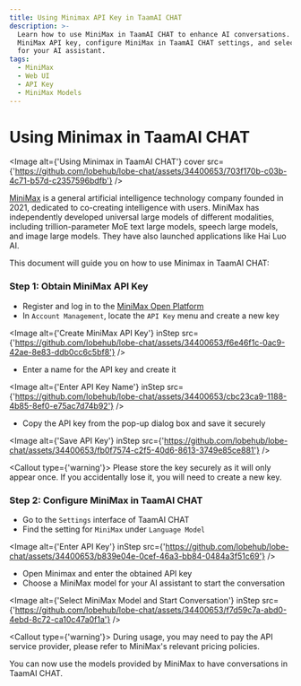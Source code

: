 ```yaml
---
title: Using Minimax API Key in TaamAI CHAT
description: >-
  Learn how to use MiniMax in TaamAI CHAT to enhance AI conversations. Obtain
  MiniMax API key, configure MiniMax in TaamAI CHAT settings, and select a model
  for your AI assistant.
tags:
  - MiniMax
  - Web UI
  - API Key
  - MiniMax Models
---
```


# Using Minimax in TaamAI CHAT

<Image
  alt={'Using Minimax in TaamAI CHAT'}
  cover
  src={'https://github.com/lobehub/lobe-chat/assets/34400653/703f170b-c03b-4c71-b57d-c2357596bdfb'}
/>

[MiniMax](https://www.minimaxi.com/) is a general artificial intelligence technology company founded in 2021, dedicated to co-creating intelligence with users. MiniMax has independently developed universal large models of different modalities, including trillion-parameter MoE text large models, speech large models, and image large models. They have also launched applications like Hai Luo AI.

This document will guide you on how to use Minimax in TaamAI CHAT:

<Steps>

### Step 1: Obtain MiniMax API Key

- Register and log in to the [MiniMax Open Platform](https://www.minimaxi.com/platform)
- In `Account Management`, locate the `API Key` menu and create a new key

<Image
  alt={'Create MiniMax API Key'}
  inStep
  src={'https://github.com/lobehub/lobe-chat/assets/34400653/f6e46f1c-0ac9-42ae-8e83-ddb0cc6c5bf8'}
/>

- Enter a name for the API key and create it

<Image
  alt={'Enter API Key Name'}
  inStep
  src={'https://github.com/lobehub/lobe-chat/assets/34400653/cbc23ca9-1188-4b85-8ef0-e75ac7d74b92'}
/>

- Copy the API key from the pop-up dialog box and save it securely

<Image
  alt={'Save API Key'}
  inStep
  src={'https://github.com/lobehub/lobe-chat/assets/34400653/fb0f7574-c2f5-40d6-8613-3749e85ce881'}
/>

<Callout type={'warning'}>
  Please store the key securely as it will only appear once. If you accidentally lose it, you will
  need to create a new key.
</Callout>

### Step 2: Configure MiniMax in TaamAI CHAT

- Go to the `Settings` interface of TaamAI CHAT
- Find the setting for `MiniMax` under `Language Model`

<Image
  alt={'Enter API Key'}
  inStep
  src={'https://github.com/lobehub/lobe-chat/assets/34400653/b839e04e-0cef-46a3-bb84-0484a3f51c69'}
/>

- Open Minimax and enter the obtained API key
- Choose a MiniMax model for your AI assistant to start the conversation

<Image
  alt={'Select MiniMax Model and Start Conversation'}
  inStep
  src={'https://github.com/lobehub/lobe-chat/assets/34400653/f7d59c7a-abd0-4ebd-8c72-ca10c47a0f1a'}
/>

<Callout type={'warning'}>
  During usage, you may need to pay the API service provider, please refer to MiniMax's relevant
  pricing policies.
</Callout>

</Steps>

You can now use the models provided by MiniMax to have conversations in TaamAI CHAT.
